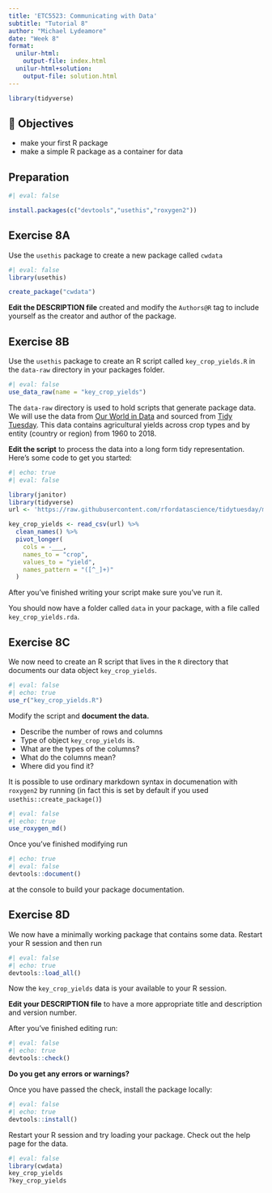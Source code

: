 ```yaml
---
title: 'ETC5523: Communicating with Data'
subtitle: "Tutorial 8"
author: "Michael Lydeamore"
date: "Week 8"
format: 
  unilur-html:
    output-file: index.html
  unilur-html+solution:
    output-file: solution.html
---
```



```r
library(tidyverse)
```

## 🎯 Objectives


* make your first R package
* make a simple R package as a container for data

::: {.callout-note collapse="true"}

## Preparation

```r
#| eval: false

install.packages(c("devtools","usethis","roxygen2"))
```

:::

    
##  Exercise 8A

Use the `usethis` package to create a new package called `cwdata`

::: {.unilur-solution}

```r
#| eval: false
library(usethis)

create_package("cwdata")
```

:::


**Edit the DESCRIPTION file** created and modify the `Authors@R` tag to include yourself as the creator and author of the package. 


##  Exercise 8B

Use the `usethis` package to create an R script called `key_crop_yields.R` in the  `data-raw` directory in your packages folder. 

::: {.unilur-solution}

```r
#| eval: false
use_data_raw(name = "key_crop_yields")
```

:::


The `data-raw` directory is used to hold scripts that generate package data. We will use the data from [Our World in Data](https://ourworldindata.org/crop-yields) and sourced from [Tidy Tuesday](https://github.com/rfordatascience/tidytuesday/blob/master/data/2020/2020-09-01/readme.md). This data contains agricultural yields across crop types and by entity (country or region) from 1960 to 2018. 

**Edit the script** to process the data into a long form tidy representation. Here's some code to get you started:

```r
#| echo: true
#| eval: false

library(janitor)
library(tidyverse)
url <- 'https://raw.githubusercontent.com/rfordatascience/tidytuesday/master/data/2020/2020-09-01/key_crop_yields.csv'

key_crop_yields <- read_csv(url) %>% 
  clean_names() %>% 
  pivot_longer(
    cols = -___,
    names_to = "crop", 
    values_to = "yield",
    names_pattern = "([^_]+)"
  )
```

After you've finished writing your script make sure you've run it.

You should now have a folder called `data` in your package,
with a file called `key_crop_yields.rda`.


## Exercise 8C

We now need to create an R script that lives in the `R` directory
that documents our data object `key_crop_yields`.

```r
#| eval: false
#| echo: true
use_r("key_crop_yields.R")
```

Modify the script and **document the data.**

- Describe the number of rows and columns 
- Type of object `key_crop_yields` is. 
- What are the types of the columns?
- What do the columns mean?
- Where did you find it? 

It is possible to use ordinary markdown syntax in documenation with `roxygen2` by running (in fact this is set by default if you used `usethis::create_package()`) 

```r
#| eval: false
#| echo: true
use_roxygen_md()
```

Once you've finished modifying run

```r
#| echo: true
#| eval: false
devtools::document()
```

at the console to build your package documentation.

## Exercise 8D

We now have a minimally working package that contains some data. 
Restart your R session and then run 

```r
#| eval: false
#| echo: true
devtools::load_all()
```

Now the `key_crop_yields` data is your available to your R session.

**Edit your DESCRIPTION file** to have a more appropriate title and description and version number. 

After you've finished editing run:
```r
#| eval: false
#| echo: true
devtools::check()
```

**Do you get any errors or warnings?**

Once you have passed the check, install the package locally:

```r
#| eval: false
#| echo: true
devtools::install()
```

Restart your R session and try loading your package. Check out the help page for the data.

::: {.unilur-solution}

```r
#| eval: false
library(cwdata)
key_crop_yields
?key_crop_yields
```

:::



